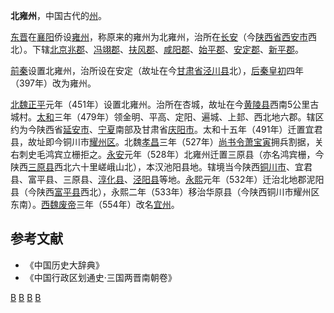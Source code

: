 '''北雍州'''，中国古代的[[州|州]]。

[[东晋|东晋]]在[[襄阳|襄阳]]侨设[[雍州_(后赵)|雍州]]，称原来的雍州为北雍州，治所在[[长安|长安]]（今[[陕西省|陕西省]][[西安市|西安市]]西北）。下辖[[北京兆郡|北京兆郡]]、[[冯翊郡|冯翊郡]]、[[扶风郡|扶风郡]]、[[咸阳郡|咸阳郡]]、[[始平郡|始平郡]]、[[安定郡|安定郡]]、[[新平郡|新平郡]]。

[[前秦|前秦]]设置北雍州，治所设在安定（故址在今[[甘肃省|甘肃省]][[泾川县|泾川县]]北），[[后秦|后秦]][[皇初|皇初]]四年（397年）改为雍州。

[[北魏|北魏]][[正平_(北魏)|正平]]元年（451年）设置北雍州。治所在杏城，故址在今[[黄陵县|黄陵县]]西南5公里古城村。[[太和_(北魏)|太和]]三年（479年）领金明、平高、定阳、遍城、上邽、西北地六郡。辖区约为今陕西省[[延安市|延安市]]、[[宁夏|宁夏]]南部及甘肃省[[庆阳市|庆阳市]]。太和十五年（491年）迁置宜君县，故址即今铜川市[[耀州区|耀州区]]。北魏[[孝昌_(年号)|孝昌]]三年（527年）[[尚书令|尚书令]][[萧宝寅|萧宝寅]]拥兵割据，关右刺史毛鸿宾立栅拒之。[[永安_(北魏)|永安]]元年（528年）北雍州迁置三原县（亦名鸿宾栅，今陕西[[三原县|三原县]]西北六十里嵯峨山北），本汉池阳县地。辖境当今陕西[[铜川市|铜川市]]、宜君县、富平县、三原县、[[淳化县|淳化县]]、[[泾阳县|泾阳县]]等地。[[永熙_(北魏)|永熙]]元年（532年）迁治北地郡泥阳县（今陕西[[富平县|富平县]]西北），永熙二年（533年）移治华原县（今陕西铜川市耀州区东南）。[[西魏|西魏]][[元钦|废帝]]三年（554年）改名[[宜州|宜州]]。

==参考文献==
* 《中国历史大辞典》
* 《中国行政区划通史·三国两晋南朝卷》
{{晋朝行政区划|nocat}}

[[Category:东晋的州|B]]
[[Category:北朝的州|B]]
[[Category:陕西的州|B]]
[[Category:甘肃的州|B]]